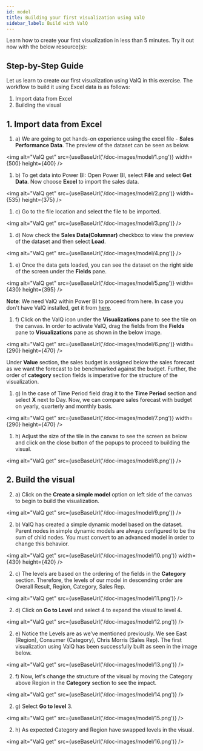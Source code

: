 ```yaml
---
id: model
title: Building your first visualization using ValQ
sidebar_label: Build with ValQ
---
```


Learn how to create your first visualization in less than 5 minutes. Try it out now with the below resource(s):
<Vimeo
    video="https://player.vimeo.com/video/330327639"
    responsive={true}
    width={640}
    height={480}
/>

## Step-by-Step Guide

Let us learn to create our first visualization using ValQ in this exercise. The workflow to build it using Excel data is as follows:

  1. Import data from Excel
  2. Building the visual

## 1. Import data from Excel
  
1. a) We are going to get hands-on experience using the excel file - **Sales Performance Data**. The preview of the dataset can be seen as below.
    
<img alt="ValQ get" src={useBaseUrl('/doc-images/model/1.png')}
    width={500}
    height={400}
/>

1. b) To get data into Power BI: Open Power BI, select **File** and select **Get Data**. Now choose **Excel** to import the sales data.

<img alt="ValQ get" src={useBaseUrl('/doc-images/model/2.png')}
    width={535}
    height={375}
/>

1. c) Go to the file location and select the file to be imported.

<img alt="ValQ get" src={useBaseUrl('/doc-images/model/3.png')} />

1. d) Now check the **Sales Data(Columnar)** checkbox to view the preview of the dataset and then select **Load**.

<img alt="ValQ get" src={useBaseUrl('/doc-images/model/4.png')} />

1. e) Once the data gets loaded, you can see the dataset on the right side of the screen under the **Fields** pane.

<img alt="ValQ get" src={useBaseUrl('/doc-images/model/5.png')}
    width={430}
    height={395}
/>

**Note**: We need ValQ within Power BI to proceed from here. In case you don't have ValQ installed, get it from <a href="https://docs.valq.com/docs/intro/import" target="_blank">here</a>.

1. f) Click on the ValQ icon under the **Visualizations** pane to see the tile on the canvas. In order to activate ValQ, drag the fields from the **Fields** pane to **Visualizations** pane as shown in the below image.

<img alt="ValQ get" src={useBaseUrl('/doc-images/model/6.png')}
    width={290}
    height={470}
/>

Under **Value** section, the sales budget is assigned below the sales forecast as we want the forecast to be benchmarked against the budget. Further,
the order of **category** section fields is imperative for the structure of the visualization.

1. g) In the case of Time Period field drag it to the **Time Period** section and select **X** next to Day. Now, we can compare sales
   forecast with budget on yearly, quarterly and monthly basis. 

<img alt="ValQ get" src={useBaseUrl('/doc-images/model/7.png')}
    width={290}
    height={470}
/>

1. h) Adjust the size of the tile in the canvas to see the screen as below and click on the close button of the popups to proceed to building the visual.

<img alt="ValQ get" src={useBaseUrl('/doc-images/model/8.png')} />

## 2. Build the visual

2. a) Click on the **Create a simple model** option on left side of the canvas to begin to build the visualization. 

<img alt="ValQ get" src={useBaseUrl('/doc-images/model/9.png')} />

2. b) ValQ has created a simple dynamic model based on the dataset. Parent nodes in simple dynamic models are always configured to be the sum of child nodes. You must convert to an advanced model in order to change this behavior.

<img alt="ValQ get" src={useBaseUrl('/doc-images/model/10.png')}
    width={430}
    height={420}
/>

2. c) The levels are based on the ordering of the fields in the **Category** section. Therefore, the levels of our model in descending order are Overall Result, Region, Category, Sales Rep.

<img alt="ValQ get" src={useBaseUrl('/doc-images/model/11.png')} />

2. d) Click on **Go to Level** and select 4 to expand the visual to level 4.

<img alt="ValQ get" src={useBaseUrl('/doc-images/model/12.png')} />

2. e) Notice the Levels are as we’ve mentioned previously. We see East (Region), Consumer (Category), Chris Morris (Sales Rep). 
The first visualization using ValQ has been successfully built as seen in the image below.

<img alt="ValQ get" src={useBaseUrl('/doc-images/model/13.png')} />

2. f) Now, let's change the structure of the visual by moving the Category above Region in the **Category** section to see the impact.

<img alt="ValQ get" src={useBaseUrl('/doc-images/model/14.png')} />

2. g) Select **Go to level** 3.

<img alt="ValQ get" src={useBaseUrl('/doc-images/model/15.png')} />

2. h) As expected Category and Region have swapped levels in the visual.

<img alt="ValQ get" src={useBaseUrl('/doc-images/model/16.png')} />

